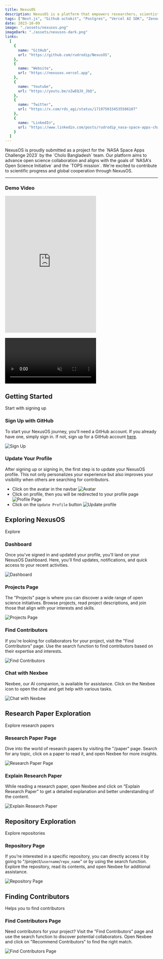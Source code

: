 ```yaml
---
title: NexusOS
description: NexusOS is a platform that empowers researchers, scientists, and innovators. This project was submitted as a project for the NASA Space Apps Challenge 2023, in which I was selected as a global nominee
tags: ["Next.js", "Github octokit", "Postgres", "Vercel AI SDK", "Zenodo API"]
date: 2023-10-09
image: "./assets/nexusos.png"
imageDark: "./assets/nexusos-dark.png"
links:
  [
    {
      name: "GitHub",
      url: "https://github.com/rudrodip/NexusOS",
    },
    {
      name: "Website",
      url: "https://nexusos.vercel.app",
    },
    {
      name: "Youtube",
      url: "https://youtu.be/xZwEQJX_JbQ",
    },
    {
      name: "Twitter",
      url: "https://x.com/rds_agi/status/1719750334535586107"
    },
    {
      name: "LinkedIn",
      url: "https://www.linkedin.com/posts/rudrodip_nasa-space-apps-challenge-activity-7125520414692298753-vb51"
    }
  ]
---
```


<Callout>
NexusOS is proudly submitted as a project for the `NASA Space Apps Challenge 2023` by the `Cholo Bangladesh` team. Our platform aims to advance open science collaboration and aligns with the goals of `NASA's Open Science Initiative` and the `TOPS mission`. We're excited to contribute to scientific progress and global cooperation through NexusOS.
</Callout>

---

### Demo Video

<div className="flex justify-center items-center border">
  <iframe className="w-full" src="https://www.youtube.com/embed/xZwEQJX_JbQ" height="450" title="NexusOS - Demo Video from 'Cholo Bangladesh' - NASA Space Apps Challenge 2023" frameborder="0" allow="accelerometer; autoplay; clipboard-write; encrypted-media; gyroscope; picture-in-picture; web-share" allowfullscreen></iframe>
</div>

<br />
<video muted autoPlay loop className="w-full aspect-video">
  <source src="https://firebasestorage.googleapis.com/v0/b/hmmmhmmmhh.appspot.com/o/n.mp4?alt=media&token=bbd5ffed-cb00-4a54-98a4-f989887644bd" />
</video>


## Getting Started

Start with signing up

### Sign Up with GitHub

To start your NexusOS journey, you'll need a GitHub account. If you already have one, simply sign in. If not, sign up for a GitHub account [here](https://github.com/join).

![Sign Up](./assets/nexusos/signup.png)

### Update Your Profile

After signing up or signing in, the first step is to update your NexusOS profile. This not only personalizes your experience but also improves your visibility when others are searching for contributors.

 - Click on the avatar in the navbar
  ![Avatar](./assets/nexusos/avatar.png)
 - Click on profile, then you will be redirected to your profile page
  ![Profile Page](./assets/nexusos/profile-page.png)
 - Click on the `Update Profile` button
  ![Update profile](./assets/nexusos/profile-update.png)

## Exploring NexusOS

Explore

### Dashboard

Once you've signed in and updated your profile, you'll land on your NexusOS Dashboard. Here, you'll find updates, notifications, and quick access to your recent activities.

![Dashboard](./assets/nexusos/dashboard.png)

### Projects Page

The "Projects" page is where you can discover a wide range of open science initiatives. Browse projects, read project descriptions, and join those that align with your interests and skills.

![Projects Page](./assets/nexusos/project-page.png)

### Find Contributors

If you're looking for collaborators for your project, visit the "Find Contributors" page. Use the search function to find contributors based on their expertise and interests.

![Find Contributors](./assets/nexusos/ai-find.png)

### Chat with Nexbee

Nexbee, our AI companion, is available for assistance. Click on the Nexbee icon to open the chat and get help with various tasks.

![Chat with Nexbee](./assets/nexusos/ai-ama.gif)

## Research Paper Exploration

Explore research papers

### Research Paper Page

Dive into the world of research papers by visiting the "/paper" page. Search for any topic, click on a paper to read it, and open Nexbee for more insights.

![Research Paper Page](./assets/nexusos/paper-page.png)

### Explain Research Paper

While reading a research paper, open Nexbee and click on "Explain Research Paper" to get a detailed explanation and better understanding of the content.

![Explain Research Paper](./assets/nexusos/ai-paper.png)

## Repository Exploration

Explore repositories

### Repository Page

If you're interested in a specific repository, you can directly access it by going to "/project/`username`/`repo_name`" or by using the search function. Explore the repository, read its contents, and open Nexbee for additional assistance.

![Repository Page](./assets/nexusos/project-page.png)

## Finding Contributors

Helps you to find contributors

### Find Contributors Page

Need contributors for your project? Visit the "Find Contributors" page and use the search function to discover potential collaborators. Open Nexbee and click on "Recommend Contributors" to find the right match.

![Find Contributors Page](./assets/nexusos/ai-recommend.png)